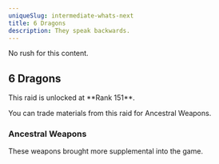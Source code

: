 ```yaml
---
uniqueSlug: intermediate-whats-next
title: 6 Dragons
description: They speak backwards.
---
```


No rush for this content.

## 6 Dragons

<Callout type="default">
    This raid is unlocked at **Rank 151**.
</Callout>

You can trade materials from this raid for Ancestral Weapons.

### Ancestral Weapons

These weapons brought more supplemental into the game.
